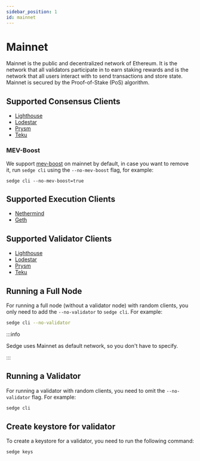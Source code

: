 ```yaml
---
sidebar_position: 1
id: mainnet
---
```


# Mainnet

Mainnet is the public and decentralized network of Ethereum. It is the network that all validators participate in to
earn staking rewards and is the network that all users interact with to send transactions and store state. Mainnet is
secured by the Proof-of-Stake (PoS) algorithm.

## Supported Consensus Clients
- [Lighthouse](https://lighthouse-book.sigmaprime.io/)
- [Lodestar](https://chainsafe.github.io/lodestar/)
- [Prysm](https://docs.prylabs.network/docs/getting-started/)
- [Teku](https://docs.teku.consensys.net/en/latest/)

### MEV-Boost

We support [mev-boost](https://github.com/flashbots/mev-boost) on mainnet by default, in case you want to remove it,
run `sedge cli` using the `--no-mev-boost` flag, for example:

```
sedge cli --no-mev-boost=true
```

## Supported Execution Clients
- [Nethermind](https://docs.nethermind.io/)
- [Geth](https://geth.ethereum.org/docs/)

## Supported Validator Clients
- [Lighthouse](https://lighthouse-book.sigmaprime.io/)
- [Lodestar](https://chainsafe.github.io/lodestar/)
- [Prysm](https://docs.prylabs.network/docs/getting-started/)
- [Teku](https://docs.teku.consensys.net/en/latest/)

## Running a Full Node

For running a full node (without a validator node) with random clients, you only need to add the `--no-validator` to `sedge cli`. For example:

```bash
sedge cli --no-validator
```

:::info

Sedge uses Mainnet as default network, so you don't have to specify.

:::

## Running a Validator

For running a validator with random clients, you need to omit the `--no-validator` flag. For example:

```bash
sedge cli
```

## Create keystore for validator

To create a keystore for a validator, you need to run the following command:

```bash
sedge keys
```
